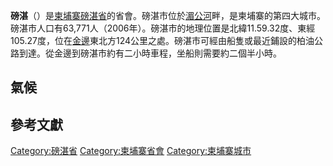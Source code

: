 {{Infobox settlement
|official_name          = 磅湛
|other_name             =
|native_name            = ក្រុងកំពង់ចាម
|nickname               =
|settlement_type        = 城市 <!--For Town or Village (Leave blank for the default City)-->
|motto                  =
|image_skyline          = Kompong Cham aerial.jpg
|imagesize              = 250px
|image_caption          =
|image_flag             =
|flag_size              =
|image_seal             =
|seal_size              =
|image_shield           =
|shield_size            =
|city_logo              =
|citylogo_size          =
|image_map              =
|mapsize                =
|map_caption            = 磅湛於柬埔寨位置圖
|image_map1             =
|mapsize1               =
|map_caption1           =
|image_dot_map          =
|dot_mapsize            =
|dot_map_caption        =
|dot_x =  |dot_y =
|pushpin_map            =Cambodia <!-- the name of a location map as per http://en.wikipedia.org/wiki/Template:Location_map -->
|pushpin_label_position = <!-- the position of the pushpin label: left, right, top, bottom, none -->
|pushpin_map_caption    =
|pushpin_mapsize        =
|coordinates_region     = KH
|subdivision_type       = 國家
|subdivision_name       = {{CAM}}
|subdivision_type1      = [[柬埔寨行政區劃|省份]]
|subdivision_name1      = [[磅湛省|磅湛省]]
|subdivision_type2      = [[Districts_of_Cambodia|District]]
|subdivision_name2      = [[磅湛縣|磅湛縣]]
|subdivision_type3      =
|subdivision_name3      =
|subdivision_type4      =
|subdivision_name4      =
|government_footnotes   =
|government_type        = City municipality
|leader_title           =
|leader_name            =
|leader_title1          =
|leader_name1           =
|leader_title2          =
|leader_name2           =
|leader_title3          =
|leader_name3           =
|leader_title4          =
|leader_name4           =
|established_title      =
|established_date       =
|established_title2     =
|established_date2      =
|established_title3     =  <!-- Incorporated (city) -->
|established_date3      =
|area_magnitude         =
|unit_pref                = <!--Enter: Imperial, if Imperial (metric) is desired-->
|area_footnotes           =
|area_total_km2           =
|area_land_km2            =
|area_water_km2           =
|area_total_sq_mi         =
|area_land_sq_mi          =
|area_water_sq_mi         =
|area_water_percent       =
|area_urban_km2           =
|area_urban_sq_mi         =
|area_metro_km2           =
|area_metro_sq_mi         =
|population_as_of               = 2006年
|population_footnotes           =
|population_note                = 
|population_total               = 63771
|population_density_km2         =
|population_density_sq_mi       =
|population_metro               =
|population_density_metro_km2   =
|population_density_metro_sq_mi =
|population_urban               =
|population_density_urban_km2   =
|population_density_urban_sq_mi =
|population_blank1_title        =
|population_blank1              =
|population_density_blank1_km2 =
|population_density_blank1_sq_mi =
|timezone               = [[柬埔寨標準時間|柬埔寨標準時間]]
|utc_offset             = +7
|timezone_DST           =
|utc_offset_DST         =
|latd=12 |latm=00 |lats= |latNS=N
|longd=105 |longm=27 |longs= |longEW=E
|elevation_footnotes    =  <!--for references: use <ref> tags-->
|elevation_m            =
|elevation_ft           =
|postal_code_type       =  <!-- enter ZIP code, Postcode, Post code, Postal code... -->
|postal_code            =
|area_code              =
|blank_name             =
|blank_info             =
|blank1_name            =
|blank1_info            =
|website                =
|footnotes              =
}}
'''磅湛'''（{{lang-km|ក្រុងកំពង់ចាម|Kampong Cham}}）是[[柬埔寨|柬埔寨]][[磅湛省|磅湛省]]的省會。磅湛市位於[[湄公河|湄公河]]畔，是柬埔寨的第四大城市。磅湛市人口有63,771人（2006年）。磅湛市的地理位置是北緯11.59.32度、東經105.27度，位在[[金邊|金邊]]東北方124公里之處。磅湛市可經由船隻或最近鋪設的柏油公路到達。從金邊到磅湛市約有二小時車程，坐船則需要約二個半小時。

== 氣候 ==
<div style="width:75%">
{{Weather box
|location = 磅湛
|single line = Yes
|metric first = Yes
|Jan high F = 88
|Feb high F = 92
|Mar high F = 94
|Apr high F = 95
|May high F = 92
|Jun high F = 90
|Jul high F = 89
|Aug high F =89
|Sep high F = 87
|Oct high F = 87
|Nov high F =87
|Dec high F = 86
|Year high F = 90
|Jan low F = 70
|Feb low F = 72
|Mar low F = 75
|Apr low F = 77
|May low F = 76
|Jun low F = 75
|Jul low F = 75
|Aug low F = 76
|Sep low F = 76
|Oct low F = 75
|Nov low F = 73
|Dec low F = 70
|Year low F = 74
|Jan precipitation inch = 0.3
|Feb precipitation inch =0.4
|Mar precipitation inch = 1.3
|Apr precipitation inch = 3
|May precipitation inch = 7.7
|Jun precipitation inch = 9.3
|Jul precipitation inch = 8.9
|Aug precipitation inch = 8
|Sep precipitation inch = 11.6
|Oct precipitation inch = 9.2
|Nov precipitation inch = 3.8
|Dec precipitation inch = 0.9
|Year precipitation inch = 64.4
|source 1 = Weatherbase <ref name=Weatherbase>{{cite web
|url=http://www.weatherbase.com/weather/weather.php3?s=59984&refer=wikipedia
|title=Weatherbase: Historical Weather for Kampong Cham, Cambodia
|publisher=Weatherbase
|year=2011
|accessdate=2012-03-18
|archive-date=2016-03-03
|archive-url=https://web.archive.org/web/20160303220036/http://www.weatherbase.com/weather/weather.php3?s=59984&refer=wikipedia
|dead-url=no
}}
Retrieved on November 24, 2011.</ref>
|date=2011年11月
}}
</div>
==參考文獻==
{{reflist}}

{{磅湛省行政区划}}
[[Category:磅湛省|Category:磅湛省]]
[[Category:柬埔寨省會|Category:柬埔寨省會]]
[[Category:柬埔寨城市|Category:柬埔寨城市]]
